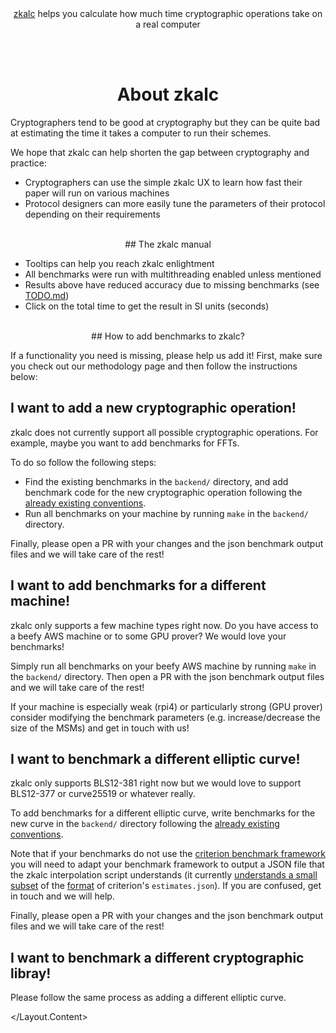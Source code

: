 



<Layout>
<Layout.Content>

<Col span={16} offset={4}>

<center>
<br/><br/>
<Link href="/">
    <Image src={logo} width={100} alt="" />
</Link>

[zkalc](https://github.com/zkalc/zkalc) helps you calculate how much time cryptographic operations take on a real computer

<br /><br/>

# About zkalc

</center>


Cryptographers tend to be good at cryptography but they can be quite bad at estimating the time it takes a computer to run their schemes.

We hope that zkalc can help shorten the gap between cryptography and practice:
- Cryptographers can use the simple zkalc UX to learn how fast their paper will run on various machines
- Protocol designers can more easily tune the parameters of their protocol depending on their requirements

<br/>

<center>
## The zkalc manual
</center>

- Tooltips can help you reach zkalc enlightment <br />
- All benchmarks were run with multithreading enabled unless mentioned <br />
- Results above <InlineMath math="\mathbb{2^{22}}" /> have reduced accuracy due to missing benchmarks (see [TODO.md](https://github.com/zkalc/zkalc/blob/main/TODO.md)) <br />
- Click on the total time to get the result in SI units (seconds) <br />

<br/>

<center>
## How to add benchmarks to zkalc?
<br/>
</center>

If a functionality you need is missing, please help us add it! First, make sure you <Link href="/methodology">check out our methodology page</Link> and then follow the instructions below:

## I want to add a new cryptographic operation!

zkalc does not currently support all possible cryptographic operations. For example, maybe you want to add benchmarks for FFTs.

To do so follow the following steps:
- Find the existing benchmarks in the `backend/` directory, and add benchmark code for the new cryptographic operation following the [already existing conventions](https://github.com/zkalc/zkalc/blob/main/backend/blstrs/benches/bench_blstrs.rs).
- Run all benchmarks on your machine by running `make` in the `backend/` directory.

Finally, please open a PR with your changes and the json benchmark output files and we will take care of the rest!

## I want to add benchmarks for a different machine!

zkalc only supports a few machine types right now. Do you have access to a beefy AWS machine or to some GPU prover? We would love your benchmarks!

Simply run all benchmarks on your beefy AWS machine by running `make` in the `backend/` directory.
Then open a PR with the json benchmark output files and we will take care of the rest!

If your machine is especially weak (rpi4) or particularly strong (GPU prover) consider modifying the benchmark parameters (e.g. increase/decrease the size of the MSMs) and get in touch with us!

## I want to benchmark a different elliptic curve!

zkalc only supports BLS12-381 right now but we would love to support BLS12-377 or curve25519 or whatever really.

To add benchmarks for a different elliptic curve, write benchmarks for the new curve in the `backend/` directory following the [already existing conventions](https://github.com/zkalc/zkalc/blob/main/backend/blstrs/benches/bench_blstrs.rs).

Note that if your benchmarks do not use the [criterion benchmark framework](https://docs.rs/criterion/latest/criterion/) you will need to adapt your benchmark framework to output a JSON file that the zkalc interpolation script understands (it currently [understands a small subset](https://github.com/asn-d6/zkalc/blob/main/perf/fit.py#L128) of the [format](https://github.com/asn-d6/zkalc/blob/main/perf/blstrs/estimates.json) of criterion's `estimates.json`). If you are confused, get in touch and we will help.

Finally, please open a PR with your changes and the json benchmark output files and we will take care of the rest!

## I want to benchmark a different cryptographic libray!

Please follow the same process as adding a different elliptic curve.

</Col>

</Layout.Content>
</Layout>
